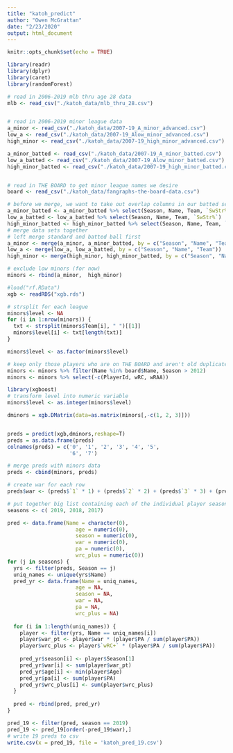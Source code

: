 ```yaml
---
title: "katoh_predict"
author: "Owen McGrattan"
date: "2/23/2020"
output: html_document
---
```


```r
knitr::opts_chunk$set(echo = TRUE)
```

```r
library(readr)
library(dplyr)
library(caret)
library(randomForest)
```


```r
# read in 2006-2019 mlb thru age 28 data
mlb <- read_csv("./katoh_data/mlb_thru_28.csv")


# read in 2006-2019 minor league data
a_minor <- read_csv("./katoh_data/2007-19_A_minor_advanced.csv")
low_a <- read_csv("./katoh_data/2007-19_Alow_minor_advanced.csv")
high_minor <- read_csv("./katoh_data/2007-19_high_minor_advanced.csv")

a_minor_batted <- read_csv("./katoh_data/2007-19_A_minor_batted.csv")
low_a_batted <- read_csv("./katoh_data/2007-19_Alow_minor_batted.csv")
high_minor_batted <- read_csv("./katoh_data/2007-19_high_minor_batted.csv")


# read in THE BOARD to get minor league names we desire
board <- read_csv("./katoh_data/fangraphs-the-board-data.csv")

```

```r
# before we merge, we want to take out overlap columns in our batted sets
a_minor_batted <- a_minor_batted %>% select(Season, Name, Team, `SwStr%`)
low_a_batted <- low_a_batted %>% select(Season, Name, Team, `SwStr%`)
high_minor_batted <- high_minor_batted %>% select(Season, Name, Team, `SwStr%`)
# merge data sets together
# left merge standard and batted ball first
a_minor <- merge(a_minor, a_minor_batted, by = c("Season", "Name", "Team"))
low_a <- merge(low_a, low_a_batted, by = c("Season", "Name", "Team"))
high_minor <- merge(high_minor, high_minor_batted, by = c("Season", "Name", "Team"))

# exclude low minors (for now)
minors <- rbind(a_minor,  high_minor)

#load("rf.RData")
xgb <- readRDS("xgb.rds")
```


```r
# strsplit for each league
minors$level <- NA
for (i in 1:nrow(minors)) {
  txt <- strsplit(minors$Team[i], " ")[[1]]
  minors$level[i] <- txt[length(txt)]
}

minors$level <- as.factor(minors$level)
```



```r
# keep only those players who are on THE BOARD and aren't old duplicates
minors <- minors %>% filter(Name %in% board$Name, Season > 2012)
minors <- minors %>% select(-c(PlayerId, wRC, wRAA))
```




```r
library(xgboost)
# transform level into numeric variable
minors$level <- as.integer(minors$level) 

dminors = xgb.DMatrix(data=as.matrix(minors[,-c(1, 2, 3)]))


preds = predict(xgb,dminors,reshape=T)
preds = as.data.frame(preds)
colnames(preds) = c('0', '1', '2', '3', '4', '5', 
                    '6', '7')
```




```r
# merge preds with minors data
preds <- cbind(minors, preds)
```



```r
# create war for each row
preds$war <- (preds$`1` * 1) + (preds$`2` * 2) + (preds$`3` * 3) + (preds$`4` * 4) + (preds$`5` * 5) + (preds$`6` * 6) + (preds$`7` * 7)
```

```r
# put together big list containing each of the individual player seasons that we choose
seasons <- c( 2019, 2018, 2017)

pred <- data.frame(Name = character(0),
                      age = numeric(0),
                      season = numeric(0),
                      war = numeric(0),
                      pa = numeric(0),
                      wrc_plus = numeric(0))
for (j in seasons) {
  yrs <- filter(preds, Season == j)
  uniq_names <- unique(yrs$Name)
  pred_yr <- data.frame(Name = uniq_names,
                      age = NA,
                      season = NA,
                      war = NA,
                      pa = NA,
                      wrc_plus = NA)
  
  for (i in 1:length(uniq_names)) {
    player <- filter(yrs, Name == uniq_names[i])
    player$war_pt <- player$war * (player$PA / sum(player$PA))
    player$wrc_plus <- player$`wRC+` * (player$PA / sum(player$PA))
    
    pred_yr$season[i] <- player$Season[1]
    pred_yr$war[i] <- sum(player$war_pt)
    pred_yr$age[i] <- min(player$Age)
    pred_yr$pa[i] <- sum(player$PA)
    pred_yr$wrc_plus[i] <- sum(player$wrc_plus)
  }
  
  pred <- rbind(pred, pred_yr)
}


```

```r

pred_19 <- filter(pred, season == 2019) 
pred_19 <- pred_19[order(-pred_19$war),]
# write 19 preds to csv
write.csv(x = pred_19, file = 'katoh_pred_19.csv')
```



